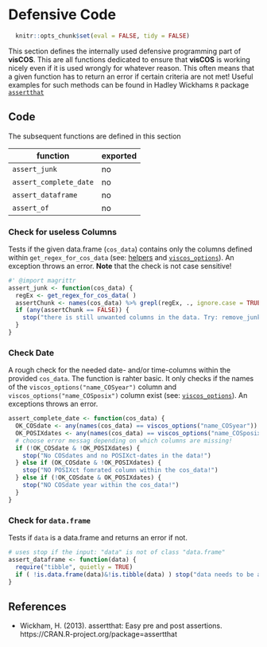 # Defensive Code

```r
  knitr::opts_chunk$set(eval = FALSE, tidy = FALSE)
```

This section defines the internally used defensive programming part of **visCOS**.
This are all functions dedicated to ensure that **visCOS** is working nicely
even if it is used wrongly for whatever reason. This often means that a given
function has to return an error if certain criteria are not met!
Useful examples for such methods can be found in Hadley Wickhams `R` package [`assertthat`](https://cran.r-project.org/web/packages/assertthat/index.html)

## Code
The subsequent functions are defined in this section

function | exported
------------- | -------------
`assert_junk` | no
`assert_complete_date` | no
 `assert_dataframe` | no
`assert_of` | no

### Check for useless Columns
Tests if the given data.frame (`cos_data`) contains only the
columns defined within `get_regex_for_cos_data`
(see: [helpers](LP-helpers.html) and [`viscos_options`](LP-viscos_options.html)).
An exception throws an error.
**Note** that the check is not case sensitive!
```r
#' @import magrittr
assert_junk <- function(cos_data) {
  regEx <- get_regex_for_cos_data( )
  assertChunk <- names(cos_data) %>% grepl(regEx, ., ignore.case = TRUE)
  if (any(assertChunk == FALSE)) {
    stop("there is still unwanted columns in the data. Try: remove_junk")
  }
}
```

### Check Date 
A rough check for the needed date- and/or time-columns within the provided
`cos_data`. The function is rahter basic. It only checks if the names of the
`viscos_options("name_COSyear")` column and `viscos_options("name_COSposix") `
column exist (see: [`viscos_options`](LP-viscos_options.html)). An exceptions
throws an error.
```r
assert_complete_date <- function(cos_data) {
  OK_COSdate <- any(names(cos_data) == viscos_options("name_COSyear"))
  OK_POSIXdates <- any(names(cos_data) == viscos_options("name_COSposix"))
  # choose error messag depending on which columns are missing!
  if (!OK_COSdate & !OK_POSIXdates) {
    stop("No COSdates and no POSIXct-dates in the data!")
  } else if (OK_COSdate & !OK_POSIXdates) {
    stop("NO POSIXct fomrated column within the cos_data!")
  } else if (!OK_COSdate & OK_POSIXdates) {
    stop("NO COSdate year within the cos_data!")
  }
}
```

### Check for `data.frame`
Tests if `data` is a data.frame and returns an error if not.
```r
# uses stop if the input: "data" is not of class "data.frame"
assert_dataframe <- function(data) {
  require("tibble", quietly = TRUE)
  if ( !is.data.frame(data)&!is.tibble(data) ) stop("data needs to be a data_frame!")
}
```

## References
- Wickham, H. (2013). assertthat: Easy pre and post assertions. https://CRAN.R-project.org/package=assertthat
